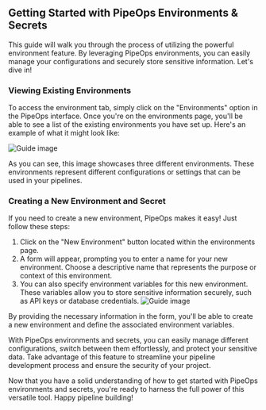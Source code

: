 ## Getting Started with PipeOps Environments & Secrets
This guide will walk you through the process of utilizing the powerful environment feature. By leveraging PipeOps environments, you can easily manage your configurations and securely store sensitive information. Let's dive in!

### Viewing Existing Environments
To access the environment tab, simply click on the "Environments" option in the PipeOps interface. Once you're on the environments page, you'll be able to see a list of the existing environments you have set up. Here's an example of what it might look like:

![Guide image](/assets/env/first_env.png)

As you can see, this image showcases three different environments. These environments represent different configurations or settings that can be used in your pipelines.

### Creating a New Environment and Secret
If you need to create a new environment, PipeOps makes it easy! Just follow these steps:

1. Click on the "New Environment" button located within the environments page.
2. A form will appear, prompting you to enter a name for your new environment. Choose a descriptive name that represents the purpose or context of this environment.
3. You can also specify environment variables for this new environment. These variables allow you to store sensitive information securely, such as API keys or database credentials.
![Guide image](/assets/env/create_env.png)

By providing the necessary information in the form, you'll be able to create a new environment and define the associated environment variables.

With PipeOps environments and secrets, you can easily manage different configurations, switch between them effortlessly, and protect your sensitive data. Take advantage of this feature to streamline your pipeline development process and ensure the security of your project.

Now that you have a solid understanding of how to get started with PipeOps environments and secrets, you're ready to harness the full power of this versatile tool. Happy pipeline building!